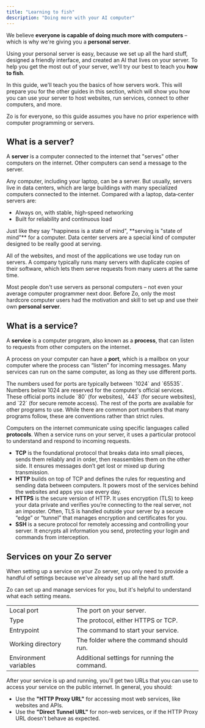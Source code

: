 ```yaml
---
title: "Learning to fish"
description: "Doing more with your AI computer"
---
```


We believe **everyone is capable of doing much more with computers** – which is why we're giving you a **personal server**.

Using your personal server is easy, because we set up all the hard stuff, designed a friendly interface, and created an AI that lives on your server. To help you get the most out of your server, we'll try our best to teach you **how to fish**.

In this guide, we'll teach you the basics of how servers work. This will prepare you for the other guides in this section, which will show you how you can use your server to host websites, run services, connect to other computers, and more.

<Tip>Zo is for everyone, so this guide assumes you have no prior experience with computer programming or servers.</Tip>

## What is a server?

A <Icon icon="server-crash" /> **server** is a computer connected to the internet that "serves" other computers on the internet. Other computers can send a message to the server.

Any computer, including your laptop, can be a server. But usually, servers live in data centers, which are large buildings with many specialized computers connected to the internet. Compared with a laptop, data‑center servers are:

- Always on, with stable, high‑speed networking
- Built for reliability and continuous load

<Info>
  Just like they say "happiness is a state of mind", **serving is "state of mind"** for a computer. Data center servers
  are a special kind of computer designed to be really good at serving.
</Info>

All of the websites, and most of the applications we use today run on servers. A company typically runs many servers with duplicate copies of their software, which lets them serve requests from many users at the same time.

Most people don't use servers as personal computers – not even your average computer programmer next door. Before Zo, only the most hardcore computer users had the motivation and skill to set up and use their own <Icon icon="server-crash" /> **personal server**.

## What is a service?

A <Icon icon="square-terminal" /> **service** is a computer program, also known as a **process**, that can listen to requests from other computers on the internet.

A process on your computer can have a <Icon icon="mailbox" /> **port**, which is a mailbox on your computer where the process can “listen” for incoming messages. Many services can run on the same computer, as long as they use different ports.

<Accordion title="More about port numbers" icon="mailbox">
  The numbers used for ports are typically between `1024` and `65535`. Numbers below 1024 are reserved for the
  computer's official services. These official ports include `80` (for websites), `443` (for secure websites), and `22`
  (for secure remote access). The rest of the ports are available for other programs to use. While there are common port
  numbers that many programs follow, these are conventions rather than strict rules.
</Accordion>

Computers on the internet communicate using specific languages called <Icon icon="scroll" /> **protocols**. When a service runs on your server, it uses a particular protocol to understand and respond to incoming requests.

<Accordion title="Common protocols" icon="scroll">

- **TCP** is the foundational protocol that breaks data into small pieces, sends them reliably and in order, then
  reassembles them on the other side. It ensures messages don’t get lost or mixed up during transmission.
- **HTTP** builds on top of TCP and defines the rules for requesting and sending data between computers. It powers most of the services behind the websites and apps you use every day.
- **HTTPS** is the secure version of HTTP. It uses encryption (TLS) to keep your data private and verifies you’re connecting to the real server, not an imposter. Often, TLS is handled outside your server by a secure “edge” or “tunnel” that manages encryption and certificates for you.
- **SSH** is a secure protocol for remotely accessing and controlling your server. It encrypts all information you send, protecting your login and commands from interception.

</Accordion>

## Services on your Zo server

When setting up a service on your Zo server, you only need to provide a handful of settings because we've already set up all the hard stuff.

<Tip>Zo can set up and manage services for you, but it's helpful to understand what each setting means.</Tip>

|                       |                                                                   |
| --------------------- | ----------------------------------------------------------------- |
| Local port            | The <Icon icon="mailbox"/> port on your server.                   |
| Type                  | The <Icon icon="scroll"/> protocol, either HTTPS or TCP.          |
| Entrypoint            | The command to start your <Icon icon="square-terminal"/> service. |
| Working directory     | The folder where the command should run.                          |
| Environment variables | Additional settings for running the command.                      |

After your service is up and running, you'll get two URLs that you can use to access your service on the public internet. In general, you should:

- Use the **"HTTP Proxy URL"** for accessing most web services, like websites and APIs.
- Use the **"Direct Tunnel URL"** for non-web services, or if the HTTP Proxy URL doesn't behave as expected.
